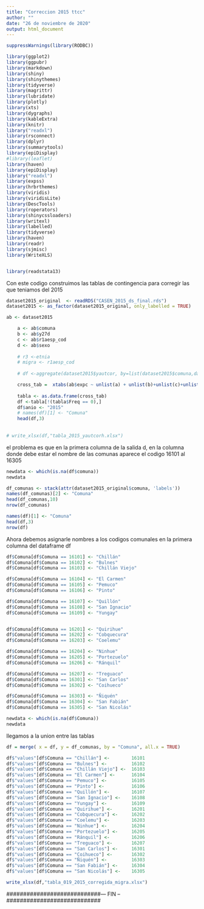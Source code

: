 ```yaml
---
title: "Correccion 2015 ttcc"
author: ""
date: "26 de noviembre de 2020"
output: html_document
---
```

```r

suppressWarnings(library(RODBC))

library(ggplot2)
library(ggpubr)
library(markdown)
library(shiny)
library(shinythemes)
library(tidyverse)
library(magrittr)
library(lubridate)
library(plotly)
library(xts)
library(dygraphs)
library(kableExtra)
library(knitr)
library("readxl")
library(rsconnect)
library(dplyr)
library(summarytools)
library(epiDisplay)
#library(leaflet)
library(haven)
library(epiDisplay)
library("readxl")
library(expss)
library(hrbrthemes)
library(viridis)
library(viridisLite)
library(DescTools)
library(roperators)
library(shinycssloaders)
library(writexl)
library(labelled)
library(tidyverse)
library(haven)
library(readr)
library(sjmisc)
library(WriteXLS)


library(readstata13)
```

#########################################################
#########################################################
#########################################################
Con este codigo construimos las tablas de contingencia para corregir las que teniamos del 2015



```r
dataset2015_original  <- readRDS("CASEN_2015_ds_final.rds")
dataset2015 <- as_factor(dataset2015_original, only_labelled = TRUE)
```


```r

ab <- dataset2015

    a <- ab$comuna
    b <- ab$y27d
    c <- ab$r1aesp_cod
    d <- ab$sexo
    
    # r3 <-etnia 
    # migra <- r1aesp_cod
    
    # df <-aggregate(dataset2015$yautcor, by=list(dataset2015$comuna,dataset2015$r3,dataset2015$sexo), FUN = mean , na.rm = TRUE)

    cross_tab =  xtabs(ab$expc ~ unlist(a) + unlist(b)+unlist(c)+unlist(d),aggregate(ab$expc ~ unlist(a)+unlist(b)+unlist(c)+unlist(d),ab,mean))
    
    tabla <- as.data.frame(cross_tab)
    df <-tabla[!(tabla$Freq == 0),]
    df$anio <- "2015"
    # names(df)[1] <- "Comuna"
    head(df,3)
    
    
# write_xlsx(df,"tabla_2015_yautcorh.xlsx")
```
el problema es que en la primera columna de la salida d, en la columna donde debe estar el nombre de las comunas aparece el codigo 16101 al 16305

```r
newdata <- which(is.na(df$comuna))
newdata
```

```r

df_comunas <- stack(attr(dataset2015_original$comuna, 'labels'))
names(df_comunas)[2] <- "Comuna"
head(df_comunas,10)
nrow(df_comunas)
```


```r
names(df)[1] <- "Comuna"
head(df,3)
nrow(df)

```

Ahora debemos asignarle nombres a los codigos comunales en la primera columna del dataframe df

```r
df$Comuna[df$Comuna == 16101] <- "Chillán"
df$Comuna[df$Comuna == 16102] <- "Bulnes"
df$Comuna[df$Comuna == 16103] <- "Chillán Viejo"

df$Comuna[df$Comuna == 16104] <- "El Carmen"
df$Comuna[df$Comuna == 16105] <- "Pemuco"
df$Comuna[df$Comuna == 16106] <- "Pinto"

df$Comuna[df$Comuna == 16107] <- "Quillón"
df$Comuna[df$Comuna == 16108] <- "San Ignacio"
df$Comuna[df$Comuna == 16109] <- "Yungay"


df$Comuna[df$Comuna == 16201] <- "Quirihue"
df$Comuna[df$Comuna == 16202] <- "Cobquecura"
df$Comuna[df$Comuna == 16203] <- "Coelemu"

df$Comuna[df$Comuna == 16204] <- "Ninhue"
df$Comuna[df$Comuna == 16205] <- "Portezuelo"
df$Comuna[df$Comuna == 16206] <- "Ránquil"

df$Comuna[df$Comuna == 16207] <- "Treguaco"
df$Comuna[df$Comuna == 16301] <- "San Carlos"
df$Comuna[df$Comuna == 16302] <- "Coihueco"

df$Comuna[df$Comuna == 16303] <- "Ñiquén"
df$Comuna[df$Comuna == 16304] <- "San Fabián"
df$Comuna[df$Comuna == 16305] <- "San Nicolás"
```

```r
newdata <- which(is.na(df$Comuna))
newdata
```

llegamos a la union entre las tablas
```r
df = merge( x = df, y = df_comunas, by = "Comuna", all.x = TRUE)

df$"values"[df$Comuna == "Chillán"] <-        16101
df$"values"[df$Comuna == "Bulnes"] <-         16102
df$"values"[df$Comuna == "Chillán Viejo"] <-  16103
df$"values"[df$Comuna == "El Carmen"] <-      16104
df$"values"[df$Comuna == "Pemuco"] <-         16105
df$"values"[df$Comuna == "Pinto"] <-          16106
df$"values"[df$Comuna == "Quillón"] <-        16107
df$"values"[df$Comuna == "San Ignacio"] <-    16108
df$"values"[df$Comuna == "Yungay"] <-         16109
df$"values"[df$Comuna == "Quirihue"] <-       16201
df$"values"[df$Comuna == "Cobquecura"] <-     16202
df$"values"[df$Comuna == "Coelemu"] <-        16203
df$"values"[df$Comuna == "Ninhue"] <-         16204
df$"values"[df$Comuna == "Portezuelo"] <-     16205
df$"values"[df$Comuna == "Ránquil"] <-        16206
df$"values"[df$Comuna == "Treguaco"] <-       16207
df$"values"[df$Comuna == "San Carlos"] <-     16301
df$"values"[df$Comuna == "Coihueco"] <-       16302
df$"values"[df$Comuna == "Ñiquén"] <-         16303
df$"values"[df$Comuna == "San Fabián"] <-     16304
df$"values"[df$Comuna == "San Nicolás"] <-    16305


```

```r
write_xlsx(df,"tabla_019_2015_corregida_migra.xlsx")
```

############################--- FIN --############################



























